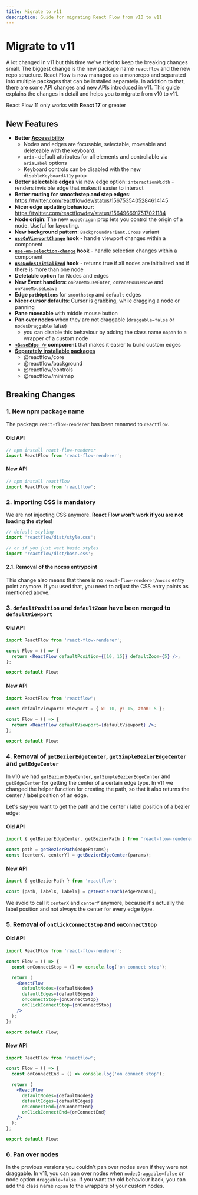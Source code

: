 ```yaml
---
title: Migrate to v11
description: Guide for migrating React Flow from v10 to v11
---
```


# Migrate to v11

A lot changed in v11 but this time we've tried to keep the breaking changes small. The biggest change is the new package name `reactflow` and the new repo structure. React Flow is now managed as a monorepo and separated into multiple packages that can be installed separately. In addition to that, there are some API changes and new APIs introduced in v11. This guide explains the changes in detail and helps you to migrate from v10 to v11.


<Callout>React Flow 11 only works with **React 17** or greater</Callout>

## New Features

- **Better [Accessibility](/learn/advanced-use/accessibility)**
  - Nodes and edges are focusable, selectable, moveable and deleteable with the keyboard.
  - `aria-` default attributes for all elements and controllable via `ariaLabel` options
  - Keyboard controls can be disabled with the new `disableKeyboardA11y` prop
- **Better selectable edges** via new edge option: `interactionWidth` - renders invisible edge that makes it easier to interact
- **Better routing for smoothstep and step edges**: https://twitter.com/reactflowdev/status/1567535405284614145
- **Nicer edge updating behaviour**: https://twitter.com/reactflowdev/status/1564966917517021184
- **Node origin**: The new `nodeOrigin` prop lets you control the origin of a node. Useful for layouting.
- **New background pattern**: `BackgroundVariant.Cross` variant
- **[`useOnViewportChange`](/api-reference/hooks/use-on-viewport-change) hook** - handle viewport changes within a component
- **[`use-on-selection-change`](/api-reference/hooks/useOnSelectionChange) hook** - handle selection changes within a component
- **[`useNodesInitialized`](/api-reference/hooks/use-nodes-initialized) hook** - returns true if all nodes are initialized and if there is more than one node
- **Deletable option** for Nodes and edges
- **New Event handlers**: `onPaneMouseEnter`, `onPaneMouseMove` and `onPaneMouseLeave`
- **Edge `pathOptions`** for `smoothstep` and `default` edges
- **Nicer cursor defaults**: Cursor is grabbing, while dragging a node or panning
- **Pane moveable** with middle mouse button
- **Pan over nodes** when they are not draggable (`draggable=false` or `nodesDraggable` false)
  - you can disable this behaviour by adding the class name `nopan` to a wrapper of a custom node
- **[`<BaseEdge />`](/api-reference/components/base-edge) component** that makes it easier to build custom edges
- **[Separately installable packages](/learn/concepts/packages/)**
  - @reactflow/core
  - @reactflow/background
  - @reactflow/controls
  - @reactflow/minimap

## Breaking Changes

### 1. New npm package name

The package `react-flow-renderer` has been renamed to `reactflow`.

#### Old API

```js
// npm install react-flow-renderer
import ReactFlow from 'react-flow-renderer';
```

#### New API

```js
// npm install reactflow
import ReactFlow from 'reactflow';
```

### 2. Importing CSS is mandatory

We are not injecting CSS anymore. **React Flow won't work if you are not loading the styles!**

```js
// default styling
import 'reactflow/dist/style.css';

// or if you just want basic styles
import 'reactflow/dist/base.css';
```

#### 2.1. Removal of the nocss entrypoint

This change also means that there is no `react-flow-renderer/nocss` entry point anymore. If you used that, you need to adjust the CSS entry points as mentioned above.

### 3. `defaultPosition` and `defaultZoom` have been merged to `defaultViewport`

#### Old API

```jsx
import ReactFlow from 'react-flow-renderer';

const Flow = () => {
  return <ReactFlow defaultPosition={[10, 15]} defaultZoom={5} />;
};

export default Flow;
```

#### New API

```jsx
import ReactFlow from 'reactflow';

const defaultViewport: Viewport = { x: 10, y: 15, zoom: 5 };

const Flow = () => {
  return <ReactFlow defaultViewport={defaultViewport} />;
};

export default Flow;
```

### 4. Removal of `getBezierEdgeCenter`, `getSimpleBezierEdgeCenter` and `getEdgeCenter`

In v10 we had `getBezierEdgeCenter`, `getSimpleBezierEdgeCenter` and `getEdgeCenter` for getting the center of a certain edge type.
In v11 we changed the helper function for creating the path, so that it also returns the center / label position of an edge.

Let's say you want to get the path and the center / label position of a bezier edge:

#### Old API

```jsx
import { getBezierEdgeCenter, getBezierPath } from 'react-flow-renderer';

const path = getBezierPath(edgeParams);
const [centerX, centerY] = getBezierEdgeCenter(params);
```

#### New API

```jsx
import { getBezierPath } from 'reactflow';

const [path, labelX, labelY] = getBezierPath(edgeParams);
```

We avoid to call it `centerX` and `centerY` anymore, because it's actually the label position and not always the center for every edge type.

### 5. Removal of `onClickConnectStop` and `onConnectStop`

#### Old API

```jsx
import ReactFlow from 'react-flow-renderer';

const Flow = () => {
  const onConnectStop = () => console.log('on connect stop');

  return (
    <ReactFlow
      defaultNodes={defaultNodes}
      defaultEdges={defaultEdges}
      onConnectStop={onConnectStop}
      onClickConnectStop={onConnectStop}
    />
  );
};

export default Flow;
```

#### New API

```jsx
import ReactFlow from 'reactflow';

const Flow = () => {
  const onConnectEnd = () => console.log('on connect stop');

  return (
    <ReactFlow
      defaultNodes={defaultNodes}
      defaultEdges={defaultEdges}
      onConnectEnd={onConnectEnd}
      onClickConnectEnd={onConnectEnd}
    />
  );
};

export default Flow;
```

### 6. Pan over nodes

In the previous versions you couldn't pan over nodes even if they were not draggable. In v11, you can pan over nodes when `nodesDraggable=false` or node option `draggable=false`. If you want the old behaviour back, you can add the class name `nopan` to the wrappers of your custom nodes.
